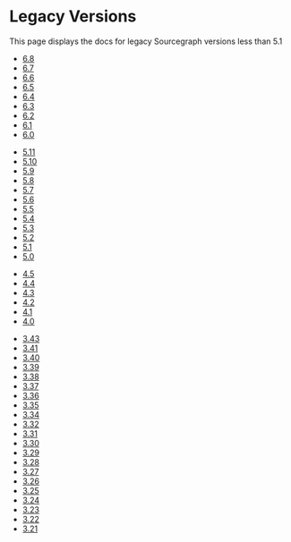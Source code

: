 # Legacy Versions

<p className="subtitle">This page displays the docs for legacy Sourcegraph versions less than 5.1</p>

<Accordion title="Sourcegraph 6.X">

  - [6.8](https://6.8.sourcegraph.com)
  - [6.7](https://6.7.sourcegraph.com)
  - [6.6](https://6.6.sourcegraph.com)
  - [6.5](https://6.5.sourcegraph.com)
  - [6.4](https://6.4.sourcegraph.com)
  - [6.3](https://6.3.sourcegraph.com)
  - [6.2](https://6.2.sourcegraph.com)
  - [6.1](https://6.1.sourcegraph.com)
  - [6.0](https://6.0.sourcegraph.com)

</Accordion>

<Accordion title="Sourcegraph 5.X">

  - [5.11](https://5.11.sourcegraph.com/)
  - [5.10](https://5.10.sourcegraph.com/)
  - [5.9](https://5.9.sourcegraph.com/)
  - [5.8](https://5.8.sourcegraph.com/)
  - [5.7](https://5.7.sourcegraph.com/)
  - [5.6](https://5.6.sourcegraph.com/)
  - [5.5](https://5.5.sourcegraph.com/)
  - [5.4](https://5.4.sourcegraph.com)
  - [5.3](https://5.3.sourcegraph.com/)
  - [5.2](https://5.2.sourcegraph.com/)
  - [5.1](https://docs.sourcegraph.com/@5.1/)
  - [5.0](https://docs.sourcegraph.com/@5.0/)

</Accordion>

<Accordion title="Sourcegraph 4.X">

  - [4.5](https://docs.sourcegraph.com/@4.5/)
  - [4.4](https://docs.sourcegraph.com/@4.4/)
  - [4.3](https://docs.sourcegraph.com/@4.3/)
  - [4.2](https://docs.sourcegraph.com/@4.2/)
  - [4.1](https://docs.sourcegraph.com/@4.1/)
  - [4.0](https://docs.sourcegraph.com/@4.0/)

</Accordion>

<Accordion title="Sourcegraph 3.X">

  - [3.43](https://docs.sourcegraph.com/@3.43/)
  - [3.41](https://docs.sourcegraph.com/@3.41/)
  - [3.40](https://docs.sourcegraph.com/@3.40/)
  - [3.39](https://docs.sourcegraph.com/@3.39/)
  - [3.38](https://docs.sourcegraph.com/@3.38/)
  - [3.37](https://docs.sourcegraph.com/@3.37/)
  - [3.36](https://docs.sourcegraph.com/@3.36/)
  - [3.35](https://docs.sourcegraph.com/@3.35/)
  - [3.34](https://docs.sourcegraph.com/@3.34/)
  - [3.32](https://docs.sourcegraph.com/@3.32/)
  - [3.31](https://docs.sourcegraph.com/@3.31/)
  - [3.30](https://docs.sourcegraph.com/@3.30/)
  - [3.29](https://docs.sourcegraph.com/@3.29/)
  - [3.28](https://docs.sourcegraph.com/@3.28/)
  - [3.27](https://docs.sourcegraph.com/@3.27/)
  - [3.26](https://docs.sourcegraph.com/@3.26/)
  - [3.25](https://docs.sourcegraph.com/@3.25/)
  - [3.24](https://docs.sourcegraph.com/@3.24/)
  - [3.23](https://docs.sourcegraph.com/@3.23/)
  - [3.22](https://docs.sourcegraph.com/@3.22/)
  - [3.21](https://docs.sourcegraph.com/@3.21/)

</Accordion>
